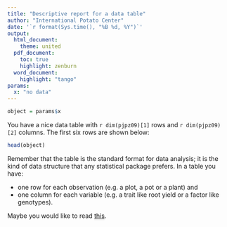 ```yaml
---
title: "Descriptive report for a data table"
author: "International Potato Center"
date: '`r format(Sys.time(), "%B %d, %Y")`'
output: 
  html_document:
    theme: united
  pdf_document:
    toc: true
    highlight: zenburn
  word_document:
    highlight: "tango"
params: 
  x: "no data"
---
```


```r
object = params$x
```

You have a nice data table with `r dim(pjpz09)[1]` rows and `r dim(pjpz09)[2]` columns. The first six rows are shown below:
```r
head(object)
```
Remember that the table is the standard format for data analysis; it is the kind of data structure that any statistical package prefers. In a table you have:

* one row for each observation (e.g. a plot, a pot or a plant) and
* one column for each variable (e.g. a trait like root yield or a factor like genotypes).

Maybe you would like to read [this](https://github.com/reyzaguirre/MoreStats/tree/master/GoodDataPractices).
